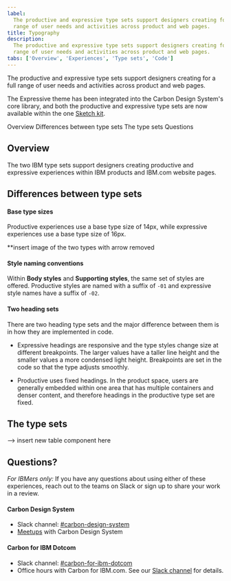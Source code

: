 ```yaml
---
label:
  The productive and expressive type sets support designers creating for a full
  range of user needs and activities across product and web pages.
title: Typography
description:
  The productive and expressive type sets support designers creating for a full
  range of user needs and activities across product and web pages.
tabs: ['Overview', 'Experiences', 'Type sets', 'Code']
---
```


<PageDescription>

The productive and expressive type sets support designers creating for a full
range of user needs and activities across product and web pages.

</PageDescription>

<InlineNotification>

The Expressive theme has been integrated into the Carbon Design System's core
library, and both the productive and expressive type sets are now available
within the one [Sketch kit](/designing/design-kits/).

</InlineNotification>

<AnchorLinks>

<AnchorLink>Overview</AnchorLink>
<AnchorLink>Differences between type sets</AnchorLink>
<AnchorLink>The type sets</AnchorLink>
<AnchorLink>Questions</AnchorLink>

</AnchorLinks>

## Overview

The two IBM type sets support designers creating productive and expressive
experiences within IBM products and IBM.com website pages.

## Differences between type sets

#### Base type sizes

Productive experiences use a base type size of 14px, while expressive
experiences use a base type size of 16px.

\*\*insert image of the two types with arrow removed

#### Style naming conventions

Within **Body styles** and **Supporting styles**, the same set of styles are
offered. Productive styles are named with a suffix of `-01` and expressive style
names have a suffix of `-02`.

#### Two heading sets

There are two heading type sets and the major difference between them is in how
they are implemented in code.

- Expressive headings are responsive and the type styles change size at
  different breakpoints. The larger values have a taller line height and the
  smaller values a more condensed light height. Breakpoints are set in the code
  so that the type adjusts smoothly.

- Productive uses fixed headings. In the product space, users are generally
  embedded within one area that has multiple containers and denser content, and
  therefore headings in the productive type set are fixed.

## The type sets

--> insert new table component here

## Questions?

_For IBMers only:_ If you have any questions about using either of these
experiences, reach out to the teams on Slack or sign up to share your work in a
review.

#### Carbon Design System

- Slack channel:
  [#carbon-design-system](https://ibm-studios.slack.com/messages/C0M053VPT/)
- [Meetups](https://www.carbondesignsystem.com/whats-happening/meetups/) with
  Carbon Design System

#### Carbon for IBM Dotcom

- Slack channel:
  [#carbon-for-ibm-dotcom](https://cognitive-app.slack.com/archives/C2PLX8GQ6)
- Office hours with Carbon for IBM.com. See our
  [Slack channel](https://cognitive-app.slack.com/archives/C2PLX8GQ6) for
  details.
